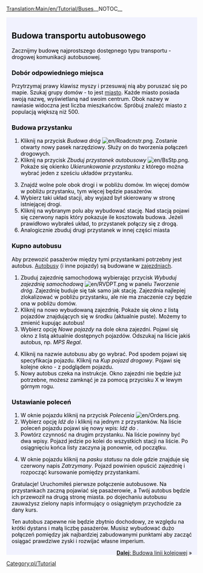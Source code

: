 [[Translation:Main/en/Tutorial/Buses]]{{en/-}}__NOTOC__
{{en/Tabs|5|2
|Tutorial/Pl|1. Zaczynamy<!--
-->|Tutorial/Autobusy/Pl|2. Autobusy<!--
-->|Tutorial/Pociagi/Pl|3. Pociągi<!--
-->|Tutorial/Samoloty/Pl|4. Samoloty<!--
-->|Tutorial/Podsumowanie/Pl|5. Podsumowanie}}
<div style="padding:.5em 1em 1em 1em; border-top:none; background-color:#f1f2fe; color:#000;">
{{pl/Tutorial}}
==Budowa transportu autobusowego==
Zacznijmy budowę najprostszego dostępnego typu transportu - drogowej komunikacji autobusowej.

===Dobór odpowiedniego miejsca===
Przytrzymaj prawy klawisz myszy i przesuwaj nią aby poruszać się po mapie. Szukaj grupy domów - to jest [[Main/pl/Miasta|miasto]]. Każde miasto posiada swoją nazwę, wyświetlaną nad swoim centrum. Obok nazwy w nawiasie widoczna jest liczba mieszkańców. Spróbuj znaleźć miasto z populacją większą niż 500.
{{en/Phototable|[[File:pl/tutorial bus 1.png|400px]]|Miasto|none}}

===Budowa przystanku===
#Kliknij na przycisk ''Budowa dróg'' [[File:en/Roadcnstr.png]]. Zostanie otwarty nowy pasek narzędziowy. Służy on do tworzenia połączeń drogowych.
#Kliknij na przycisk ''Zbuduj przystanek autobusowy'' [[File:en/BsStp.png]]. Pokaże się okienko ''Ukierunkowanie przystanku'' z którego można wybrać jeden z sześciu układów przystanku.
{{en/Phototable|[[File:pl/tutorial bus 2.png]]|Wybierz ukierunkowanie i położenie|none|6=:}}
<ol start="3">
<li>Znajdź wolne pole obok drogi i w pobliżu domów. Im więcej domów w pobliżu przystanku, tym więcej będzie pasażerów. 
<li>Wybierz taki układ stacji, aby wyjazd był skierowany w stronę istniejącej drogi.
<li>Kliknij na wybranym polu aby wybudować stację. Nad stacją pojawi się czerwony napis który pokazuje ile kosztowała budowa. Jeżeli prawidłowo wybrałeś układ, to przystanek połączy się z drogą.
<li>Analogicznie zbuduj drugi przystanek w innej części miasta
</ol>
{{en/Phototable|[[File:pl/tutorial bus 4.png|400px]]|Po wybudowaniu przystanków|none|6=:}}

===Kupno autobusu===
Aby przewozić pasażerów między tymi przystankami potrzebny jest autobus. [[Main/pl/Pojazdy drogowe|Autobusy]] (i inne pojazdy) są budowane w [[Main/pl/Zajezdnie|zajezdniach]].
#Zbuduj zajezdnię samochodową wybierając przycisk ''Wybuduj zajezdnię samochodową'' [[File:en/RVDPT.png]] w panelu ''Tworzenie dróg''. Zajezdnię buduje się tak samo jak stację. Zajezdnia najlepiej zlokalizować w pobliżu przystanku, ale nie ma znaczenie czy będzie ona w pobliżu domów.
#Kliknij na nowo wybudowaną zajezdnię. Pokaże się okno z listą pojazdów znajdujących się w środku (aktualnie puste). Możemy to zmienić kupując autobus!
#Wybierz opcję ''Nowe pojazdy'' na dole okna zajezdni. Pojawi się okno z listą aktualnie dostępnych pojazdów. Odszukaj na liście jakiś autobus, np. ''MPS Regal''.
{{en/Phototable|[[File:pl/tutorial bus 5.png]]|W zajezdni...|none|6=:}}
<ol start="4">
<li>Kliknij na nazwie autobusu aby go wybrać. Pod spodem pojawi się specyfikacja pojazdu. Kliknij na ''Kup pojazd drogowy''. Pojawi się kolejne okno - z podglądem pojazdu.
<li>Nowy autobus czeka na instrukcje. Okno zajezdni nie będzie już potrzebne, możesz zamknąć je za pomocą przycisku X w lewym górnym rogu.
</ol>
===Ustawianie poleceń===
#W oknie pojazdu kliknij na przycisk ''Polecenia'' [[File:en/Orders.png]]. 
#Wybierz opcję ''Idź do'' i kliknij na jednym z przystanków. Na liście poleceń pojazdu pojawi się nowy wpis: ''Idź do <nazwa stacji>''.
#Powtórz czynność na drugim przystanku. Na liście powinny być dwa wpisy. Pojazd jedzie po kolei do wszystkich stacji na liście. Po osiągnięciu końca listy zaczyna ją ponownie, od początku.
{{en/Phototable|[[File:pl/tutorial bus 6.png]]|Polecenia|none|6=:}}
<ol start="4">
<li>W oknie pojazdu kliknij na ''pasku statusu'' na dole gdzie znajduje się czerwony napis ''Zatrzymany''. Pojazd powinien opuścić zajezdnię i rozpocząć kursowanie pomiędzy przystankami.
</ol>
{{en/Phototable|[[File:pl/Tutorial bus 7.png]]|Pierwszy autobus wjeżdża na przystanek.|none|6=:}}

Gratulacje! Uruchomiłeś pierwsze połączenie autobusowe. Na przystankach zaczną pojawiać się pasażerowie, a Twój autobus będzie ich przewoził na drugą stronę miasta. po dojechaniu autobusu zauważysz zielony napis informujący o osiągniętym przychodzie za dany kurs.

Ten autobus zapewne nie będzie zbytnio dochodowy, ze względu na krótki dystans i małą liczbę pasażerów. Musisz wybudować dużo połączeń pomiędzy jak najbardziej zabudowanymi punktami aby zacząć osiągać prawdziwe zyski i rozwijać własne imperium.

<span style="float: right">[[Main/pl/Tutorial/Pociagi|'''Dalej''': Budowa linii kolejowej]] &raquo;</span>
</div>
[[Category:pl/Tutorial]]
